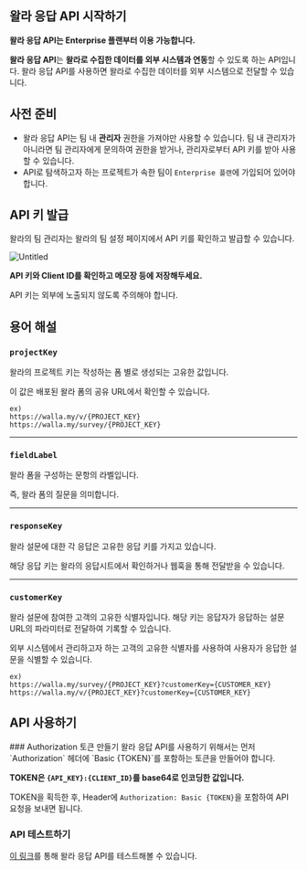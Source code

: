 
## 왈라 응답 API 시작하기

<Callout type='info'>**왈라 응답 API는 Enterprise 플랜부터 이용 가능합니다.**</Callout>

**왈라 응답 API**는 **왈라로 수집한 데이터를 외부 시스템과 연동**할 수 있도록 하는 API입니다. 왈라 응답 API를 사용하면 왈라로 수집한 데이터를 외부 시스템으로 전달할 수 있습니다.

## 사전 준비

* 왈라 응답 API는 팀 내 **관리자** 권한을 가져야만 사용할 수 있습니다. 팀 내 관리자가 아니라면 팀 관리자에게 문의하여 권한을 받거나, 관리자로부터 API 키를 받아 사용할 수 있습니다.
* API로 탐색하고자 하는 프로젝트가 속한 팀이 `Enterprise 플랜`에 가입되어 있어야 합니다.



## API 키 발급
왈라의 팀 관리자는 왈라의 팀 설정 페이지에서 API 키를 확인하고 발급할 수 있습니다.

![Untitled](https://paprikastorage.com/images%2Fwalla_api%2Fget_api_key.png)

**API 키와 Client ID를 확인하고 메모장 등에 저장해두세요.**

API 키는 외부에 노출되지 않도록 주의해야 합니다.

## 용어 해설

### `projectKey`
왈라의 프로젝트 키는 작성하는 폼 별로 생성되는 고유한 값입니다.

이 값은 배포된 왈라 폼의 공유 URL에서 확인할 수 있습니다.

```
ex)
https://walla.my/v/{PROJECT_KEY}
https://walla.my/survey/{PROJECT_KEY}
```

---

### `fieldLabel`
왈라 폼을 구성하는 문항의 라벨입니다.

즉, 왈라 폼의 질문을 의미합니다.

---

### `responseKey`
왈라 설문에 대한 각 응답은 고유한 응답 키를 가지고 있습니다.

해당 응답 키는 왈라의 응답시트에서 확인하거나 웹훅을 통해 전달받을 수 있습니다.

---

### `customerKey`

왈라 설문에 참여한 고객의 고유한 식별자입니다.
해당 키는 응답자가 응답하는 설문 URL의 파라미터로 전달하여 기록할 수 있습니다.

외부 시스템에서 관리하고자 하는 고객의 고유한 식별자를 사용하여 사용자가 응답한 설문을 식별할 수 있습니다.

```
ex)
https://walla.my/survey/{PROJECT_KEY}?customerKey={CUSTOMER_KEY}
https://walla.my/v/{PROJECT_KEY}?customerKey={CUSTOMER_KEY}
```


## API 사용하기

<Steps>
  ### Authorization 토큰 만들기
  왈라 응답 API를 사용하기 위해서는 먼저 `Authorization` 헤더에 `Basic {TOKEN}`를 포함하는 토큰을 만들어야 합니다.


  **TOKEN은 `{API_KEY}:{CLIENT_ID}`를 base64로 인코딩한 값입니다.**

  TOKEN을 획득한 후, Header에 `Authorization: Basic {TOKEN}`을 포함하여 API 요청을 보내면 됩니다.


  ### API 테스트하기

  [이 링크](https://staging---walla-api-thqwfj7gra-uc.a.run.app/api-docs/#/Check%20Response%20Exists/post_checkFieldDataExists)를 통해 왈라 응답 API를 테스트해볼 수 있습니다.



</Steps>

